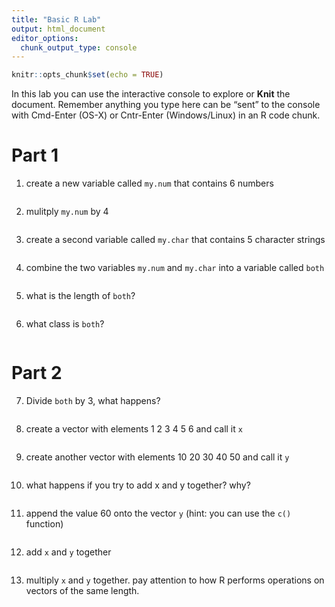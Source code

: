 ---
title: "Basic R Lab"
output: html_document
editor_options: 
  chunk_output_type: console
---

```{r setup, include=FALSE}
knitr::opts_chunk$set(echo = TRUE)
```


In this lab you can use the interactive console to explore or **Knit** the document. 
Remember anything you type here can be "sent" to the console with Cmd-Enter (OS-X) or Cntr-Enter (Windows/Linux) in an R code chunk.


# Part 1

1. create a new variable called `my.num` that contains 6 numbers
```{r}

```

2. mulitply `my.num` by 4
```{r}

```


3. create a second variable called `my.char` that contains 5 character strings
```{r}

```


4. combine the two variables `my.num` and `my.char` into a variable called `both`
```{r}

```

5. what is the length of `both`?
```{r}

```


6. what class is `both`?
```{r}

```


# Part 2

7. Divide `both` by 3, what happens?
```{r, error=TRUE}

```

8. create a vector with elements 1 2 3 4 5 6 and call it `x`
```{r}

```


9. create another vector with elements 10 20 30 40 50 and call it `y`
```{r}

```


10. what happens if you try to add x and y together? why?
```{r}

```



11. append the value 60 onto the vector `y` (hint: you can use the `c()` function)
```{r}

```

12. add `x` and `y` together
```{r}

```


13. multiply `x` and `y` together. pay attention to how R performs operations on vectors of the same length.
```{r}

```


